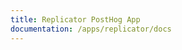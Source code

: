 ```yaml
---
title: Replicator PostHog App
documentation: /apps/replicator/docs
---
```


<Section
    divider={false}
    title="Replicate your PostHog event stream to another PostHog instance."
    size="full"
    cols={3}
>

</Section>

<Documentation />